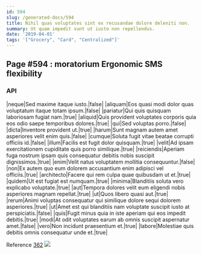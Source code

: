 ```yaml
---
id: 594
slug: /generated-docs/594
title: Nihil quas voluptates sint ex recusandae dolore deleniti non.
summary: Ut quam impedit sunt ut iusto non repellendus.
date: '2019-04-01'
tags: '["Grocery", "Card", "Centralized"]'
---
```

## Page #594 : moratorium Ergonomic SMS flexibility

### API

|neque|Sed maxime itaque iusto.|false|
|aliquam|Eos quasi modi dolor quas voluptatum itaque totam ipsum.|false|
|pariatur|Qui quis quisquam laboriosam fugiat nam.|true|
|aliquid|Quis provident voluptates corporis quia eos odio saepe temporibus dolores.|true|
|qui|Sed voluptas porro.|false|
|dicta|Inventore provident ut.|true|
|harum|Sunt magnam autem amet asperiores velit enim quis.|false|
|cumque|Soluta fugit vitae beatae corrupti officiis id.|false|
|illum|Facilis est fugit dolor quisquam.|true|
|velit|Ad ipsam exercitationem cupiditate quis porro similique.|true|
|reiciendis|Aperiam fuga nostrum ipsam quis consequatur debitis nobis suscipit dignissimos.|true|
|enim|Velit natus voluptatem mollitia consequuntur.|false|
|non|Ex autem quo eum dolorem accusantium enim adipisci vel officiis.|true|
|architecto|Facere qui rem culpa quae quibusdam ut et.|true|
|quidem|Ut est fugiat est numquam.|true|
|minima|Blanditiis soluta vero explicabo voluptate.|true|
|aut|Tempora dolores velit eum eligendi nobis asperiores magnam repellat.|true|
|ut|Quos libero quasi aut.|true|
|rerum|Animi voluptas consequatur qui similique dolore sequi dolorem asperiores.|true|
|ut|Amet est qui blanditiis nam voluptate suscipit iusto at perspiciatis.|false|
|quis|Fugit minus quia in iste aperiam qui eos impedit debitis.|true|
|modi|At odit voluptates earum ab omnis suscipit aspernatur amet.|false|
|vero|Non incidunt praesentium et.|true|
|labore|Molestiae quis debitis omnis consequatur unde et.|true|

Reference [362](/generated-docs/362)
![](/assets/cats-1.jpg)


